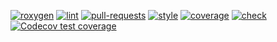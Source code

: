 <!-- badges: start -->
[![roxygen](https://github.com/jimbrig/noclocksr/actions/workflows/roxygen.yml/badge.svg)](https://github.com/jimbrig/noclocksr/actions/workflows/roxygen.yml)
[![lint](https://github.com/jimbrig/noclocksr/actions/workflows/lint.yml/badge.svg)](https://github.com/jimbrig/noclocksr/actions/workflows/lint.yml)
[![pull-requests](https://github.com/jimbrig/noclocksr/actions/workflows/pull-requests.yml/badge.svg)](https://github.com/jimbrig/noclocksr/actions/workflows/pull-requests.yml)
[![style](https://github.com/jimbrig/noclocksr/actions/workflows/style.yml/badge.svg)](https://github.com/jimbrig/noclocksr/actions/workflows/style.yml)
[![coverage](https://github.com/jimbrig/noclocksr/actions/workflows/coverage.yml/badge.svg)](https://github.com/jimbrig/noclocksr/actions/workflows/coverage.yml)
[![check](https://github.com/jimbrig/noclocksr/actions/workflows/check.yml/badge.svg)](https://github.com/jimbrig/noclocksr/actions/workflows/check.yml)
[![Codecov test coverage](https://codecov.io/gh/jimbrig/noclocksr/graph/badge.svg)](https://codecov.io/gh/jimbrig/noclocksr)
<!-- badges: end -->
